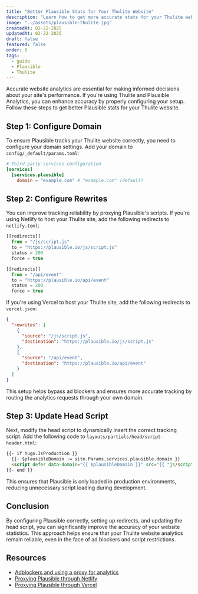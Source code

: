 ```yaml
---
title: "Better Plausible Stats for Your Thulite Website"
description: "Learn how to get more accurate stats for your Thulite website."
image: "../assets/plausible-thulite.jpg"
createdAt: 02-22-2025
updatedAt: 02-22-2025
draft: false
featured: false
order: 0
tags:
  - guide
  - Plausible
  - Thulite
---
```

Accurate website analytics are essential for making informed decisions about your site's performance. If you're using Thulite and Plausible Analytics, you can enhance accuracy by properly configuring your setup. Follow these steps to get better Plausible stats for your Thulite website.

## Step 1: Configure Domain

To ensure Plausible tracks your Thulite website correctly, you need to configure your domain settings. Add your domain to `config/_default/params.toml`:

```toml title="params.toml"
# Third-party services configuration
[services]
  [services.plausible]
    domain = "example.com" # "example.com" (default)
```

## Step 2: Configure Rewrites

You can improve tracking reliability by proxying Plausible's scripts. If you're using Netlify to host your Thulite site, add the following redirects to `netlify.toml`:

```js title="netlify.toml"
[[redirects]]
  from = "/js/script.js"
  to = "https://plausible.io/js/script.js"
  status = 200
  force = true

[[redirects]]
  from = "/api/event"
  to = "https://plausible.io/api/event"
  status = 200
  force = true
```

If you're using Vercel to host your Thulite site, add the following redirects to `vercel.json`:

```json title="vercel.json"
{
  "rewrites": [
    {
      "source": "/js/script.js",
      "destination": "https://plausible.io/js/script.js"
    },
    {
      "source": "/api/event",
      "destination": "https://plausible.io/api/event"
    }
  ]
}
```

This setup helps bypass ad blockers and ensures more accurate tracking by routing the analytics requests through your own domain.

## Step 3: Update Head Script

Next, modify the head script to dynamically insert the correct tracking script. Add the following code to `layouts/partials/head/script-header.html`:

```html title="script-header.html"
{{- if hugo.IsProduction }}
  {{- $plausibleDomain := site.Params.services.plausible.domain }}
  <script defer data-domain="{{ $plausibleDomain }}" src="{{ "js/script.js" | absURL }}"></script>
{{- end }}
```

This ensures that Plausible is only loaded in production environments, reducing unnecessary script loading during development.

## Conclusion

By configuring Plausible correctly, setting up redirects, and updating the head script, you can significantly improve the accuracy of your website statistics. This approach helps ensure that your Thulite website analytics remain reliable, even in the face of ad blockers and script restrictions.

## Resources

- [Adblockers and using a proxy for analytics](https://plausible.io/docs/proxy/introduction)
- [Proxying Plausible through Netlify](https://plausible.io/docs/proxy/guides/netlify)
- [Proxying Plausible through Vercel](https://plausible.io/docs/proxy/guides/vercel)
